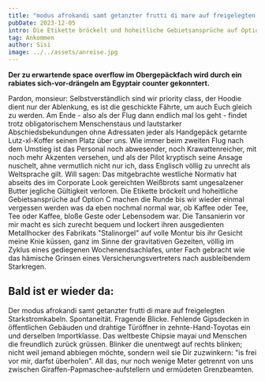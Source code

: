 ```yaml
---
title: "modus afrokandi samt getanzter frutti di mare auf freigelegten Starkstromkabeln"
pubDate: 2023-12-05
intro: Die Etikette bröckelt und hoheitliche Gebietsansprüche auf Option C machen die Runde bis wir wieder einmal vergessen werden was da eben nochmal normal war.
tag: Ankommen
author: Sisi
image: ../../assets/anreise.jpg
---
```


**Der zu erwartende space overflow im Obergepäckfach wird durch ein rabiates sich-vor-drängeln am Egyptair counter gekonntert.**

Pardon, monsieur: Selbstverständlich sind wir priority class, der Hoodie dient nur der Ablenkung, es ist die geschickte Fährte, um auch Euch gleich zu werden. Am Ende - also als der Flug dann endlich mal los geht - findet trotz obligatorischem Menschenstaus und lautstarker Abschiedsbekundungen ohne Adressaten jeder als Handgepäck getarnte Lutz-xl-Koffer seinen Platz über uns. Wie immer beim zweiten Flug nach dem Umstieg ist das Personal noch abwesender, noch Krawattenreicher, mit noch mehr Akzenten versehen, und als der Pilot kryptisch seine Ansage nuschelt, ahne vermutlich nicht nur ich, dass Englisch völlig zu unrecht als Weltsprache gilt. Will sagen: Das mitgebrachte westliche Normativ hat abseits des im Corporate Look gereichten Weißbrots samt ungesalzener Butter jegliche Gültigkeit verloren. Die Etikette bröckelt und hoheitliche Gebietsansprüche auf Option C machen die Runde bis wir wieder einmal vergessen werden was da eben nochmal normal war, ob Kaffee oder Tee, Tee oder Kaffee, bloße Geste oder Lebensodem war. Die Tansanierin vor mir macht es sich zurecht bequem und lockert ihren ausgedienten Metallhocker des Fabrikats "Stalinorgel" auf volle Montur bis ihr Gesicht meine Knie küssen, ganz im Sinne der gravitativen Gezeiten, völlig im Zyklus eines gediegenen Wochenendsachlafes, unter Fach gebracht wie das hämische Grinsen eines Versicherungsvertreters nach ausbleibendem Starkregen.

## Bald ist er wieder da:

Der modus afrokandi samt getanzter frutti di mare auf freigelegten Starkstromkabeln. Spontaneität. Fragende Blicke. Fehlende Gipsdecken in öffentlichen Gebäuden und drahtige Türöffner in zehnte-Hand-Toyotas ein und derselben Importklasse. Das weltbeste Chipsie mayai und Menschen die freundlich zurück grüssen. Blinker die unentwegt auf rechts blinken; nicht weil jemand abbiegen möchte, sondern weil sie Dir zuzwinkern: "is frei vor mir, darfst überholen". All das, nur noch wenige Meter getrennt von uns zwischen Giraffen-Papmaschee-aufstellern und ermüdeten Grenzbeamten.
